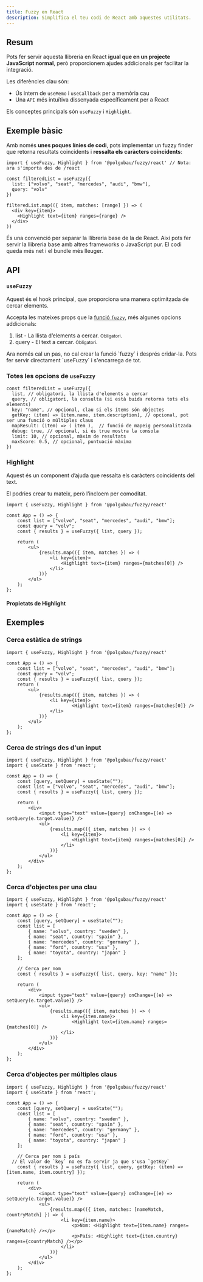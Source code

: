 ```yaml
---
title: Fuzzy en React
description: Simplifica el teu codi de React amb aquestes utilitats.
---
```


## Resum

Pots fer servir aquesta llibreria en React **igual que en un projecte JavaScript normal**, però proporcionem ajudes addicionals per facilitar la integració.

Les diferències clau són:
- Ús intern de `useMemo` i `useCallback` per a memòria cau
- Una `API` més intuïtiva dissenyada específicament per a React

Els conceptes principals són `useFuzzy` i `Highlight`.

## Exemple bàsic

Amb només **unes poques línies de codi**, pots implementar un fuzzy finder que retorna resultats coincidents i **ressalta els caràcters coincidents**:

```tsx title="App.tsx"
import { useFuzzy, Highlight } from '@polgubau/fuzzy/react' // Nota: ara s'importa des de /react

const filteredList = useFuzzy({
  list: ["volvo", "seat", "mercedes", "audi", "bmw"],
  query: "volv"
})

filteredList.map(({ item, matches: [range] }) => (
  <div key={item}>
    <Highlight text={item} ranges={range} />
  </div>
))
```

<Callout title="Per què importem des de `/react`?">
És una convenció per separar la llibreria base de la de React. Així pots fer servir la llibreria base amb altres frameworks o JavaScript pur. El codi queda més net i el bundle més lleuger.
</Callout>

## API

### `useFuzzy`

Aquest és el hook principal, que proporciona una manera optimitzada de cercar elements.

Accepta les mateixes props que la [funció `fuzzy`](/get-started), més algunes opcions addicionals:

1. list - La llista d’elements a cercar. <small>Obligatori</small>.
2. query - El text a cercar. <small>Obligatori</small>.

<Callout>
Ara només cal un pas, no cal crear la funció `fuzzy` i després cridar-la. Pots fer servir directament `useFuzzy` i s'encarrega de tot.
</Callout>

### Totes les opcions de `useFuzzy`

```tsx title="App.tsx"
const filteredList = useFuzzy({
  list, // obligatori, la llista d'elements a cercar
  query, // obligatori, la consulta (si està buida retorna tots els elements)
  key: "name", // opcional, clau si els ítems són objectes
  getKey: (item) => [item.name, item.description], // opcional, pot ser una funció o múltiples claus
  mapResult: (item) => ( item ),  // funció de mapeig personalitzada
  debug: true, // opcional, si és true mostra la consola
  limit: 10, // opcional, màxim de resultats
  maxScore: 0.5, // opcional, puntuació màxima
})
```

### Highlight

Aquest és un component d’ajuda que ressalta els caràcters coincidents del text.

El podries crear tu mateix, però l’incloem per comoditat.

```tsx title="App.tsx"
import { useFuzzy, Highlight } from '@polgubau/fuzzy/react'

const App = () => {
	const list = ["volvo", "seat", "mercedes", "audi", "bmw"];
	const query = "volv";
	const { results } = useFuzzy({ list, query });

	return (
		<ul>
			{results.map(({ item, matches }) => (
				<li key={item}>
					<Highlight text={item} ranges={matches[0]} />
				</li>
			))}
		</ul>
	);
};
```
#### Propietats de Highlight

<AutoTypeTable path="./src/types/lib.ts" name="HighlightProps" />


## Exemples

### Cerca estàtica de strings

```tsx title="App.tsx"
import { useFuzzy, Highlight } from '@polgubau/fuzzy/react'

const App = () => {
	const list = ["volvo", "seat", "mercedes", "audi", "bmw"];
	const query = "volv";
	const { results } = useFuzzy({ list, query });
	return (
		<ul>
			{results.map(({ item, matches }) => (
				<li key={item}>
						<Highlight text={item} ranges={matches[0]} />
				</li>
			))}
		</ul>
	);
};
```

### Cerca de strings des d'un input

```tsx title="App.tsx"
import { useFuzzy, Highlight } from '@polgubau/fuzzy/react'
import { useState } from 'react';

const App = () => {
	const [query, setQuery] = useState("");
	const list = ["volvo", "seat", "mercedes", "audi", "bmw"];
	const { results } = useFuzzy({ list, query });

	return (
		<div>
			<input type="text" value={query} onChange={(e) => setQuery(e.target.value)} />
			<ul>
				{results.map(({ item, matches }) => (
					<li key={item}>
						<Highlight text={item} ranges={matches[0]} />
					</li>
				))}
			</ul>
		</div>
	);
};
```

### Cerca d'objectes per una clau

```tsx title="App.tsx"
import { useFuzzy, Highlight } from '@polgubau/fuzzy/react'
import { useState } from 'react';

const App = () => {
	const [query, setQuery] = useState("");
	const list = [
		{ name: "volvo", country: "sweden" },
		{ name: "seat", country: "spain" },
		{ name: "mercedes", country: "germany" },
		{ name: "ford", country: "usa" },
		{ name: "toyota", country: "japan" }
	];

	// Cerca per nom
	const { results } = useFuzzy({ list, query, key: "name" });

	return (
		<div>
			<input type="text" value={query} onChange={(e) => setQuery(e.target.value)} />
			<ul>
				{results.map(({ item, matches }) => (
					<li key={item.name}>
						<Highlight text={item.name} ranges={matches[0]} />
					</li>
				))}
			</ul>
		</div>
	);
};
```

### Cerca d'objectes per múltiples claus

```tsx title="App.tsx"
import { useFuzzy, Highlight } from '@polgubau/fuzzy/react'
import { useState } from 'react';

const App = () => {
	const [query, setQuery] = useState("");
	const list = [
		{ name: "volvo", country: "sweden" },
		{ name: "seat", country: "spain" },
		{ name: "mercedes", country: "germany" },
		{ name: "ford", country: "usa" },
		{ name: "toyota", country: "japan" }
	];

	// Cerca per nom i país
  // El valor de `key` no es fa servir ja que s'usa `getKey`
	const { results } = useFuzzy({ list, query, getKey: (item) => [item.name, item.country] });

	return (
		<div>
			<input type="text" value={query} onChange={(e) => setQuery(e.target.value)} />
			<ul>
				{results.map(({ item, matches: [nameMatch, countryMatch] }) => (
					<li key={item.name}>
						<p>Nom: <Highlight text={item.name} ranges={nameMatch} /></p>
						<p>País: <Highlight text={item.country} ranges={countryMatch} /></p>
					</li>
				))}
			</ul>
		</div>
	);
};
```

